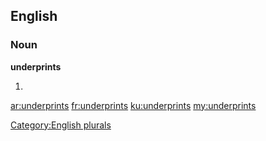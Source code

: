 ==English==

===Noun===
'''underprints'''

# {{plural of|[[underprint]]}}

[[Category:English plurals]]

[[ar:underprints]]
[[fr:underprints]]
[[ku:underprints]]
[[my:underprints]]
